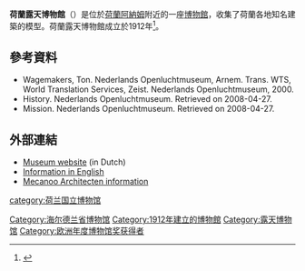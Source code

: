{{Infobox museum
| name                = 荷蘭露天博物館
| native_name         = Nederlands Openluchtmuseum
| native_name_lang    = 荷兰语
| image               = Nederlands Openluchtmuseum827.JPG
| caption             = [[赞河|赞河]]地区的住房
| alt                 = 
| established         = {{Start date|1912}}
| location            = 荷兰[[阿纳姆|阿纳姆]]Schelmseweg 89
| type                = 露天博物馆
| accreditation       = 
| key_holdings        = 
| collections         = 
| collection          = 
| visitors            = 509,000 (2013)<ref>{{nl icon}} [http://www.openluchtmuseum.nl/actueel/nieuws/509000-bezoekers-voor-openluchtmuseum/ 509.000 Bezoekers voor Openluchtmuseum] {{webarchive|url=https://web.archive.org/web/20150502040835/http://www.openluchtmuseum.nl/actueel/nieuws/509000-bezoekers-voor-openluchtmuseum/ |date=2015-05-02 }} (press release), Netherlands Open Air Museum, 2013. Retrieved on 28 June 2014.</ref>
*[[荷兰参观人数最多的博物馆列表|全国排名第六多游客参观量]] (2013)
| director            = Pieter-Matthijs Gijsbers
| president           = Jeroen van der Veer
| curator             = 
| owner               =
| publictransit       = 
| car_park            = 
| network             = 
| website             = {{URL|www.openairmuseum.nl}}
}}

'''荷蘭露天博物館'''（{{lang-nl|Nederlands Openluchtmuseum}}）是位於[[荷蘭|荷蘭]][[阿納姆|阿納姆]]附近的一座[[博物館|博物館]]，收集了荷蘭各地知名建築的模型。荷蘭露天博物館成立於1912年<ref name="intd">{{Cite web|url=http://www.highbeam.com/doc/1G1-103126098.html|title=Double Dutch|accessdate=2008-03-21|date=2003-05-13|author=Cindy Coleman|work=Interior Design|archive-url=https://web.archive.org/web/20121021102553/http://www.highbeam.com/doc/1G1-103126098.html|archive-date=2012-10-21|dead-url=yes}}</ref>。

==參考資料==
{{Reflist}}
* Wagemakers, Ton. Nederlands Openluchtmuseum, Arnem. Trans. WTS, World Translation Services, Zeist. Nederlands Openluchtmuseum, 2000.
* History. Nederlands Openluchtmuseum. Retrieved on 2008-04-27.
* Mission. Nederlands Openluchtmuseum. Retrieved on 2008-04-27.
==外部連結==
{{Commons category|Openluchtmuseum Arnhem}}
* [http://www.openluchtmuseum.nl/ Museum website] {{Wayback|url=http://www.openluchtmuseum.nl/ |date=20151011074216 }} (in Dutch)
* [https://web.archive.org/web/20150930053820/http://www.openairmuseum.nl/ Information in English]
* [https://web.archive.org/web/20060512104245/http://www.mecanoo.com/html_project.php?PKY_OBJECTOID=21&taal=EN&ILL=1 Mecanoo Architecten information]

[[Category:海尔德兰省博物馆|Category:海尔德兰省博物馆]]
[[category:荷兰国立博物馆|category:荷兰国立博物馆]]
[[Category:1912年建立的博物館|Category:1912年建立的博物館]]
[[Category:露天博物馆|Category:露天博物馆]]
[[Category:欧洲年度博物馆奖获得者|Category:欧洲年度博物馆奖获得者]]